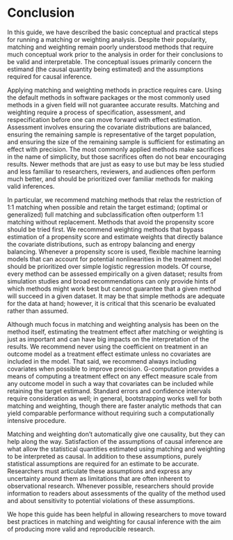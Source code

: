 # Conclusion

In this guide, we have described the basic conceptual and practical steps for running a matching or weighting analysis. Despite their popularity, matching and weighting remain poorly understood methods that require much conceptual work prior to the analysis in order for their conclusions to be valid and interpretable. The conceptual issues primarily concern the estimand (the causal quantity being estimated) and the assumptions required for causal inference.

Applying matching and weighting methods in practice requires care. Using the default methods in software packages or the most commonly used methods in a given field will not guarantee accurate results. Matching and weighting require a process of specification, assessment, and respecification before one can move forward with effect estimation. Assessment involves ensuring the covariate distributions are balanced, ensuring the remaining sample is representative of the target population, and ensuring the size of the remaining sample is sufficient for estimating an effect with precision. The most commonly applied methods make sacrifices in the name of simplicity, but those sacrifices often do not bear encouraging results. Newer methods that are just as easy to use but may be less studied and less familiar to researchers, reviewers, and audiences often perform much better, and should be prioritized over familiar methods for making valid inferences.

In particular, we recommend matching methods that relax the restriction of 1:1 matching when possible and retain the target estimand; (optimal or generalized) full matching and subclassification often outperform 1:1 matching without replacement. Methods that avoid the propensity score should be tried first. We recommend weighting methods that bypass estimation of a propensity score and estimate weights that directly balance the covariate distributions, such as entropy balancing and energy balancing. Whenever a propensity score is used, flexible machine learning models that can account for potential nonlinearities in the treatment model should be prioritized over simple logistic regression models. Of course, every method can be assessed empirically on a given dataset; results from simulation studies and broad recommendations can only provide hints of which methods might work best but cannot guarantee that a given method will succeed in a given dataset. It may be that simple methods are adequate for the data at hand; however, it is critical that this scenario be evaluated rather than assumed.

Although much focus in matching and weighting analysis has been on the method itself, estimating the treatment effect after matching or weighting is just as important and can have big impacts on the interpretation of the results. We recommend never using the coefficient on treatment in an outcome model as a treatment effect estimate unless no covariates are included in the model. That said, we recommend always including covariates when possible to improve precision. G-computation provides a means of computing a treatment effect on any effect measure scale from any outcome model in such a way that covariates can be included while retaining the target estimand. Standard errors and confidence intervals require consideration as well; in general, bootstrapping works well for both matching and weighting, though there are faster analytic methods that can yield comparable performance without requiring such a computationally intensive procedure.

Matching and weighting don't automatically give one causality, but they can help along the way. Satisfaction of the assumptions of causal inference are what allow the statistical quantities estimated using matching and weighting to be interpreted as causal. In addition to these assumptions, purely statistical assumptions are required for an estimate to be accurate. Researchers must articulate these assumptions and express any uncertainty around them as limitations that are often inherent to observational research. Whenever possible, researchers should provide information to readers about assessments of the quality of the method used and about sensitivity to potential violations of these assumptions.

We hope this guide has been helpful in allowing researchers to move toward best practices in matching and weighting for causal inference with the aim of producing more valid and reproducible research.
